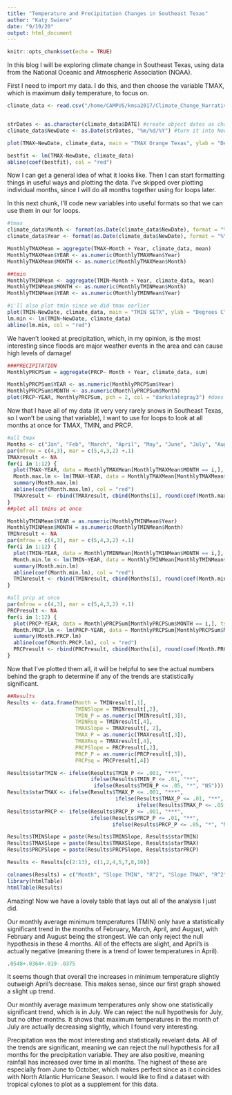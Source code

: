 ```yaml
---
title: "Temperature and Precipitation Changes in Southeast Texas"
author: "Katy Swiere"
date: "9/19/20"
output: html_document
---
```


```r
knitr::opts_chunk$set(echo = TRUE)
```

In this blog I will be exploring climate change in Southeast Texas, using data from the National Oceanic and Atmospheric Association (NOAA). 

First I need to import my data. I do this, and then choose the variable TMAX, which is maximum daily temperature, to focus on. 

```r
climate_data <- read.csv("/home/CAMPUS/kmsa2017/Climate_Change_Narratives/Student_Folders/Swiere/Swiere_OrangeTX_DataNEW.csv")


strDates <- as.character(climate_data$DATE) #create object dates as characters
climate_data$NewDate <- as.Date(strDates, "%m/%d/%Y") #turn it into New Date

plot(TMAX~NewDate, climate_data, main = "TMAX Orange Texas", ylab = "Degrees C", xlab = "Time", type = "l") 

bestfit <- lm(TMAX~NewDate, climate_data)
abline(coef(bestfit), col = "red")
```

Now I can get a general idea of what it looks like. Then I can start formatting things in useful ways and plotting the data. I've skipped over plotting individual months, since I will do all months together using for loops later.

In this next chunk, I'll code new variables into useful formats so that we can use them in our for loops.
```r
#tmax
climate_data$Month <- format(as.Date(climate_data$NewDate), format = "%m")
climate_data$Year <- format(as.Date(climate_data$NewDate), format = "%Y")

MonthlyTMAXMean = aggregate(TMAX~Month + Year, climate_data, mean)
MonthlyTMAXMean$YEAR <- as.numeric(MonthlyTMAXMean$Year)
MonthlyTMAXMean$MONTH <- as.numeric(MonthlyTMAXMean$Month)

##tmin
MonthlyTMINMean <- aggregate(TMIN~Month + Year, climate_data, mean)
MonthlyTMINMean$MONTH <- as.numeric(MonthlyTMINMean$Month)
MonthlyTMINMean$YEAR <- as.numeric(MonthlyTMINMean$Year)

#i'll also plot tmin since we did tmax earlier 
plot(TMIN~NewDate, climate_data, main = "TMIN SETX", ylab = "Degrees C", xlab = "Time", type = "l")
lm.min <- lm(TMIN~NewDate, climate_data)
abline(lm.min, col = "red")
```

We haven't looked at precipitation, which, in my opinion, is the most interesting since floods are major weather events in the area and can cause high levels of damage!
```r

###PRECIPITATION
MonthlyPRCPSum = aggregate(PRCP~ Month + Year, climate_data, sum)

MonthlyPRCPSum$YEAR <- as.numeric(MonthlyPRCPSum$Year)
MonthlyPRCPSum$MONTH <- as.numeric(MonthlyPRCPSum$Month)
plot(PRCP~YEAR, MonthlyPRCPSum, pch = 2, col = "darkslategray3") #does the triangle kind of remind you of a raindrop? ;) 

```

Now that I have all of my data (it very very rarely snows in Southeast Texas, so I won't be using that variable), I want to use for loops to look at all months at once for TMAX, TMIN, and PRCP. 

```r
#all tmax
Months <- c("Jan", "Feb", "March", "April", "May", "June", "July", "Aug", "Sept", "Oct", "Nov", "Dec")
par(mfrow = c(4,3), mar = c(5,4,3,2) +.1)
TMAXresult <- NA
for(i in 1:12) {
  plot(TMAX~YEAR, data = MonthlyTMAXMean[MonthlyTMAXMean$MONTH == i,], ty = "l", las = 1, xlim = c(1960,2020), main = Months[i])
  Month.max.lm <- lm(TMAX~YEAR, data = MonthlyTMAXMean[MonthlyTMAXMean$MONTH == i,])
  summary(Month.max.lm)
  abline(coef(Month.max.lm), col = "red")
  TMAXresult <- rbind(TMAXresult, cbind(Months[i], round(coef(Month.max.lm)[2],4), round(summary(Month.max.lm)$coefficients[2,4],4), round(summary(Month.max.lm)$r.squared,3)))
}
##plot all tmins at once

MonthlyTMINMean$YEAR = as.numeric(MonthlyTMINMean$Year)
MonthlyTMINMean$MONTH = as.numeric(MonthlyTMINMean$Month)
TMINresult <- NA
par(mfrow = c(4,3), mar = c(5,4,3,2) +.1)
for(i in 1:12) {
  plot(TMIN~YEAR, data = MonthlyTMINMean[MonthlyTMINMean$MONTH == i,], ty = "l", las = 1, xlim = c(1960,2020), main = Months[i])
  Month.min.lm <- lm(TMIN~YEAR, data = MonthlyTMINMean[MonthlyTMINMean$MONTH == i,])
  summary(Month.min.lm)
  abline(coef(Month.min.lm), col = "red")
  TMINresult <- rbind(TMINresult, cbind(Months[i], round(coef(Month.min.lm)[2],4), round(summary(Month.min.lm)$coefficients[2,4],4), round(summary(Month.min.lm)$r.squared,3)))
}

#all prcp at once
par(mfrow = c(4,3), mar = c(5,4,3,2) +.1)
PRCPresult <- NA
for(i in 1:12) {
  plot(PRCP~YEAR, data = MonthlyPRCPSum[MonthlyPRCPSum$MONTH == i,], ty = "l", las = 1, xlim = c(1960,2020), main = Months[i])
  Month.PRCP.lm <- lm(PRCP~YEAR, data = MonthlyPRCPSum[MonthlyPRCPSum$MONTH == i,])
  summary(Month.PRCP.lm)
  abline(coef(Month.PRCP.lm), col = "red")
  PRCPresult <- rbind(PRCPresult, cbind(Months[i], round(coef(Month.PRCP.lm)[2],4), round(summary(Month.PRCP.lm)$coefficients[2,4],4), round(summary(Month.PRCP.lm)$r.squared,3)))
}
```
Now that I've plotted them all, it will be helpful to see the actual numbers behind the graph to determine if any of the trends are statistically significant. 

```r
##Results
Results <- data.frame(Month = TMINresult[,1],
                      TMINSlope = TMINresult[,2],
                      TMIN_P = as.numeric(TMINresult[,3]),
                      TMINRsq = TMINresult[,4],
                      TMAXSlope = TMAXresult[, 2],
                      TMAX_P = as.numeric(TMAXresult[,3]),
                      TMAXRsq = TMAXresult[,4],
                      PRCPSlope = PRCPresult[,2],
                      PRCP_P = as.numeric(PRCPresult[,3]),
                      PRCPsq = PRCPresult[,4])

Results$starTMIN <- ifelse(Results$TMIN_P <= .001, "***", 
                           ifelse(Results$TMIN_P <= .01, "**",
                            ifelse(Results$TMIN_P <= .05, "*", "NS")))
Results$starTMAX <- ifelse(Results$TMAX_P <= .001, "***", 
                                   ifelse(Results$TMAX_P <= .01, "**",
                                          ifelse(Results$TMAX_P <= .05, "*", "NS")))
Results$starPRCP <- ifelse(Results$PRCP_P <= .001, "***", 
                           ifelse(Results$PRCP_P <= .01, "**",
                                  ifelse(Results$PRCP_P <= .05, "*", "NS")))

Results$TMINSlope = paste(Results$TMINSlope, Results$starTMIN)
Results$TMAXSlope = paste(Results$TMAXSlope, Results$starTMAX)
Results$PRCPSlope = paste(Results$PRCPSlope, Results$starPRCP)

Results <- Results[c(2:13), c(1,2,4,5,7,8,10)]

colnames(Results) = c("Month", "Slope TMIN", "R^2", "Slope TMAX", "R^2", "Slope PRCP", "R^2")
library(htmlTable)
htmlTable(Results)

```
Amazing! Now we have a lovely table that lays out all of the analysis I just did. 

Our monthly average minimum temperatures (TMIN) only have a statistically significant trend in the months of February, March, April, and August, with February and August being the strongest. We can only reject the null hypothesis in these 4 months. All of the effects are slight, and April's is actually negative (meaning there is a trend of lower temperatures in April). 

```r
.0548+.0364+.019-.0375
```
It seems though that overall the increases in minimum temperature slightly outweigh April's decrease. This makes sense, since our first graph showed a slight up trend. 

Our monthly average maximum temperatures only show one statistically significant trend, which is in July. We can reject the null hypothesis for July, but no other months. It shows that maximum temperatures in the month of July are actually decreasing slightly, which I found very interesting. 

Precipitation was the most interesting and statistically revelant data. All of the trends are significant, meaning we can reject the null hypothesis for all months for the precipitation variable. They are also positive, meaning rainfall has increased over time in all months. The highest of these are especially from June to October, which makes perfect since as it coincides with North Atlantic Hurricane Season. I would like to find a dataset with tropical cylones to plot as a supplement for this data.

